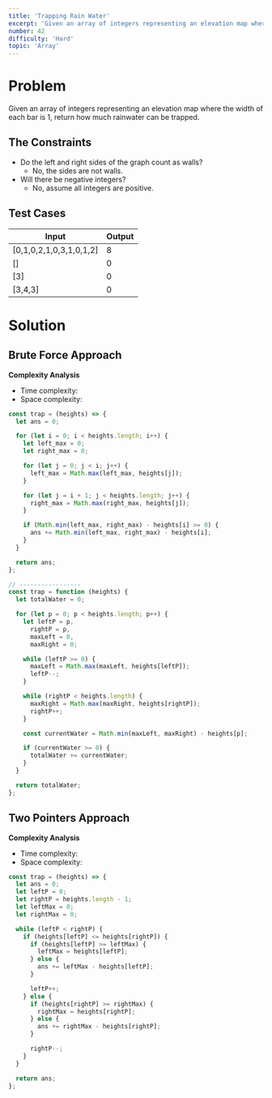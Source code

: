 ```yaml
---
title: 'Trapping Rain Water'
excerpt: 'Given an array of integers representing an elevation map where the width of each bar is 1, return how much rainwater can be trapped.'
number: 42
difficulty: 'Hard'
topic: 'Array'
---
```


<LeetCodeLink
  link="https://leetcode.com/problems/trapping-rain-water/"
  title="Trapping Rain Water - LeetCode"
  description="Given an array of integers representing an elevation map where the width of each bar is 1, return how much rainwater can be trapped."
/>
<div style={{ padding: '15px' }}></div>

# Problem

Given an array of integers representing an elevation map where the width of each bar is 1, return how much rainwater can be trapped.

## The Constraints

- Do the left and right sides of the graph count as walls?
  - No, the sides are not walls.
- Will there be negative integers?
  - No, assume all integers are positive.

## Test Cases

<table style={{ width: 300, maxWidth: '100%' }}>
  <thead
    style={{
      borderTop: '1px solid rgba(0 0 0 / 20%)',
      borderBottom: '1px solid rgba(0 0 0 / 20%)',
    }}
  >
    <tr 
      style={{ 
        color: '#5e6368', 
        backgroundColor: '#f9f9f9',
        height: '35px',
      }}
    >
      <th style={{ 
        padding: '0 10px', 
        textAlign: 'left',
        fontWeight: 500 }}>Input</th>
      <th style={{ 
        padding: '0 30px',
        textAlign: 'left',
        fontWeight: 500 }}>Output</th>
    </tr>
  </thead>
  <tbody style={{ color: '#59595b', fontFamily: 'Fira Code' }}>
    <tr style={{ height: '35px' }}>
      <td style={{ padding: '0 10px' }}>[0,1,0,2,1,0,3,1,0,1,2]</td>
      <td style={{ paddingLeft: '30px' }}>8</td>
    </tr>
    <tr 
      style={{
        backgroundColor: '#f9f9f9',
        height: '35px'
      }}
    >
      <td style={{ padding: '0 10px' }}>[]</td>
      <td style={{ paddingLeft: '30px' }}>0</td>
    </tr>
    <tr style={{ height: '35px' }}>
      <td style={{ padding: '0 10px' }}>[3]</td>
      <td style={{ paddingLeft: '30px' }}>0</td>
    </tr>
    <tr 
      style={{ 
        backgroundColor: '#f9f9f9',
        height: '35px'
      }}
    >
      <td style={{ padding: '0 10px' }}>[3,4,3]</td>
      <td style={{ paddingLeft: '30px' }}>0</td>
    </tr>
  </tbody>
</table>
<div style={{ padding: '15px' }}></div>

# Solution

## Brute Force Approach

**Complexity Analysis**

- Time complexity: <Math math="O(n^2)" />
- Space complexity: <Math math="O(1)" />

```jsx
const trap = (heights) => {
  let ans = 0;

  for (let i = 0; i < heights.length; i++) {
    let left_max = 0;
    let right_max = 0;

    for (let j = 0; j < i; j++) {
      left_max = Math.max(left_max, heights[j]);
    }

    for (let j = i + 1; j < heights.length; j++) {
      right_max = Math.max(right_max, heights[j]);
    }

    if (Math.min(left_max, right_max) - heights[i] >= 0) {
      ans += Math.min(left_max, right_max) - heights[i];
    }
  }

  return ans;
};

// -----------------
const trap = function (heights) {
  let totalWater = 0;

  for (let p = 0; p < heights.length; p++) {
    let leftP = p,
      rightP = p,
      maxLeft = 0,
      maxRight = 0;

    while (leftP >= 0) {
      maxLeft = Math.max(maxLeft, heights[leftP]);
      leftP--;
    }

    while (rightP < heights.length) {
      maxRight = Math.max(maxRight, heights[rightP]);
      rightP++;
    }

    const currentWater = Math.min(maxLeft, maxRight) - heights[p];

    if (currentWater >= 0) {
      totalWater += currentWater;
    }
  }

  return totalWater;
};
```

## Two Pointers Approach

**Complexity Analysis**

- Time complexity: <Math math="O(n)" />
- Space complexity: <Math math="O(1)" />

```jsx
const trap = (heights) => {
  let ans = 0;
  let leftP = 0;
  let rightP = heights.length - 1;
  let leftMax = 0;
  let rightMax = 0;

  while (leftP < rightP) {
    if (heights[leftP] <= heights[rightP]) {
      if (heights[leftP] >= leftMax) {
        leftMax = heights[leftP];
      } else {
        ans += leftMax - heights[leftP];
      }

      leftP++;
    } else {
      if (heights[rightP] >= rightMax) {
        rightMax = heights[rightP];
      } else {
        ans += rightMax - heights[rightP];
      }

      rightP--;
    }
  }

  return ans;
};
```
